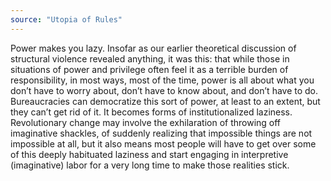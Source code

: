 ```yaml
---
source: "Utopia of Rules"
---
```


Power makes you lazy. Insofar as our earlier theoretical discussion of structural violence
revealed anything, it was this: that while those in situations of power and privilege often
feel it as a terrible burden of responsibility, in most ways, most of the time, power is all
about what you don’t have to worry about, don’t have to know about, and don’t have to do.
Bureaucracies can democratize this sort of power, at least to an extent, but they can’t get rid
of it. It becomes forms of institutionalized laziness. Revolutionary change may involve the
exhilaration of throwing off imaginative shackles, of suddenly realizing that impossible
things are not impossible at all, but it also means most people will have to get over some of
this deeply habituated laziness and start engaging in interpretive (imaginative) labor for a
very long time to make those realities stick.
